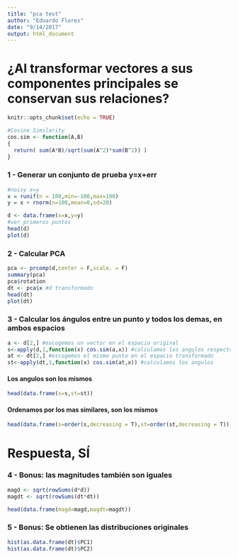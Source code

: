 ```yaml
---
title: "pca test"
author: "Eduardo Flores"
date: "9/14/2017"
output: html_document
---
```


# ¿Al transformar vectores a sus componentes principales se conservan sus relaciones?

```r
knitr::opts_chunk$set(echo = TRUE)

#Cosine Similarity
cos.sim <- function(A,B) 
{
  return( sum(A*B)/sqrt(sum(A^2)*sum(B^2)) )
}   
```
### 1 - Generar un conjunto de prueba y=x+err

```r
#noisy x=y
x = runif(n = 100,min=-100,max=100)
y = x + rnorm(n=100,mean=0,sd=20)

d <- data.frame(x=x,y=y)
#ver primeros puntos
head(d)
plot(d)
```

### 2 - Calcular PCA
```r
pca <- prcomp(d,center = F,scale. = F)
summary(pca)
pca$rotation
dt <- pca$x #d transformado
head(dt)
plot(dt)
```

### 3 - Calcular los ángulos entre un punto y todos los demas, en ambos espacios
```r
a <- d[2,] #escogemos un vector en el espacio original
s<-apply(d,1,function(x) cos.sim(a,x)) #calculamos los angulos respecto a todos
at <- dt[2,] #escogemos el mismo punto en el espacio transformado
st<-apply(dt,1,function(x) cos.sim(at,x)) #calculamos los angulos
```
#### Los angulos son los mismos
```r
head(data.frame(s=s,st=st))
```
#### Ordenamos por los mas similares, son los mismos
```r
head(data.frame(s=order(s,decreasing = T),st=order(st,decreasing = T)))
```

# Respuesta, SÍ

### 4 - Bonus: las magnitudes también son iguales

```r
magd <- sqrt(rowSums(d*d))
magdt <- sqrt(rowSums(dt*dt))

head(data.frame(magd=magd,magdt=magdt))
```

### 5 - Bonus: Se obtienen las distribuciones originales

```r
hist(as.data.frame(dt)$PC1)
hist(as.data.frame(dt)$PC2)
```


